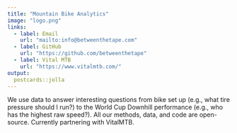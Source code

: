```yaml
---
title: "Mountain Bike Analytics"
image: "logo.png"
links:
  - label: Email
    url: "mailto:info@betweenthetape.com"
  - label: GitHub
    url: "https://github.com/betweenthetape"
  - label: Vital MTB
    url: "https://www.vitalmtb.com/"
output:
  postcards::jolla
---
```


We use data to answer interesting questions from bike set up (e.g., what tire pressure should I run?) to the World Cup Downhill performance (e.g., who has the highest raw speed?). All our methods, data, and code are open-source. Currently partnering with VitalMTB.